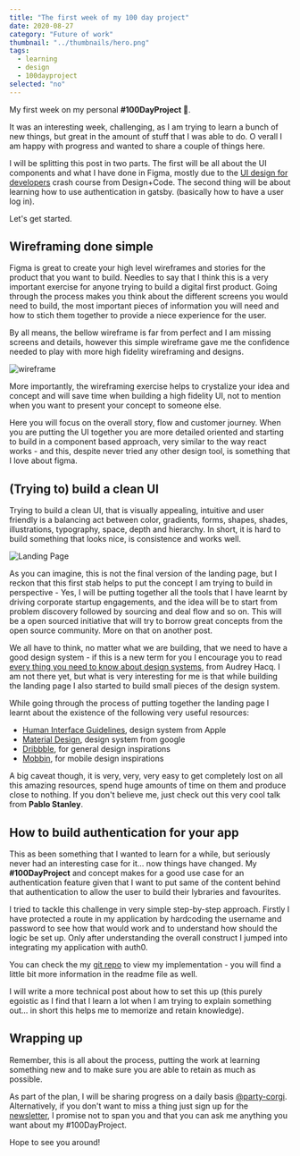 ```yaml
---
title: "The first week of my 100 day project"
date: 2020-08-27
category: "Future of work"
thumbnail: "../thumbnails/hero.png"
tags:
  - learning
  - design
  - 100dayproject
selected: "no"
---
```


My first week on my personal **#100DayProject 🥳**.

It was an interesting week, challenging, as I am trying to learn a bunch of new things, but great in the amount of stuff that I was able to do. O
verall I am happy with progress and wanted to share a couple of things here.

I will be splitting this post in two parts. The first will be all about the UI components and what I have done in Figma, mostly due to the 
[UI design for developers](https://designcode.io/ui-design-for-developers) crash course from Design+Code. The second thing will be about learning how 
to use authentication in gatsby. (basically how to have a user log in).

Let's get started.

## Wireframing done simple

Figma is great to create your high level wireframes and stories for the product that you want to build. Needles to say that I think this is a very important
exercise for anyone trying to build a digital first product. Going through the process makes you think about the different screens you would need to build, the most 
important pieces of information you will need and how to stich them together to provide a niece experience for the user.

By all means, the bellow wireframe is far from perfect and I am missing screens and details, however this simple wireframe gave me the confidence needed to play 
with more high fidelity wireframing and designs.

![wireframe](../images/iKWireframe.png)

More importantly, the wireframing exercise helps to crystalize your idea and concept and will save time when building a high fidelity UI, not to 
mention when you want to present your concept to someone else.

Here you will focus on the overall story, flow and customer journey. When you are putting the UI together you are more detailed oriented and starting to build in a component 
based approach, very similar to the way react works - and this, despite never tried any other design tool, is something that I love about figma.

## (Trying to) build a clean UI

Trying to build a clean UI, that is visually appealing, intuitive and user friendly is a balancing act between color, gradients, forms, shapes, shades, illustrations, 
typography, space, depth and hierarchy. In short, it is hard to build something that looks nice, is consistence and works well.

![Landing Page](../images/LandingPage.png)

As you can imagine, this is not the final version of the landing page, but I reckon that this first stab helps to put the concept I am trying to build in perspective - Yes, I will be
putting together all the tools that I have learnt by driving corporate startup engagements, and the idea will be to start from problem discovery followed by sourcing and deal flow and so on. 
This will be a open sourced initiative that will try to borrow great concepts from the open source community. More on that on another post.

We all have to think, no matter what we are building, that we need to have a good design system - if this is a new term for you I encourage you to read 
[every thing you need to know about design systems](https://uxdesign.cc/everything-you-need-to-know-about-design-systems-54b109851969), from Audrey Hacq. I am not there yet, 
but what is very interesting for me is that while building the landing page I also started to build small pieces of the design system.

While going through the process of putting together the landing page I learnt about the existence of the following very useful resources:

- [Human Interface Guidelines](https://developer.apple.com/design/human-interface-guidelines/ios/overview/themes/), design system from Apple
- [Material Design](https://material.io/design), design system from google
- [Dribbble](https://dribbble.com/), for general design inspirations
- [Mobbin](https://mobbin.design/), for mobile design inspirations

A big caveat though, it is very, very, very easy to get completely lost on all this amazing resources, spend huge amounts of time on them and produce close to nothing. If you don't believe me, 
just check out this very cool talk from **Pablo Stanley**.

<YouTube youTubeId="bEg5ySTUGxE" />

## How to build authentication for your app

This as been something that I wanted to learn for a while, but seriously never had an interesting case for it... now things have changed. My **#100DayProject** and concept makes for a
good use case for an authentication feature given that I want to put same of the content behind that authentication to allow the user to build their lybraries and favourites.

I tried to tackle this challenge in very simple step-by-step approach. Firstly I have protected a route in my application by hardcoding the username and password to see how that would work and 
to understand how should the logic be set up. Only after understanding the overall construct I jumped into integrating my application with auth0.

You can check the my [git repo](https://github.com/tiagofsanchez/gatsby-auth) to view my implementation - you will find a little bit more information in the readme file as well.

I will write a more technical post about how to set this up (this purely egoistic as I find that I learn a lot when I am trying to explain something out... in short this helps me to memorize 
and retain knowledge).

## Wrapping up

Remember, this is all about the process, putting the work at learning something new and to make sure you are able to retain as much as possible.

As part of the plan, I will be sharing progress on a daily basis [@party-corgi](https://www.partycorgi.com/). Alternatively, if you don't want to miss a thing just sign up for the 
[newsletter](https://tiagofsanchez.ck.page/c6b98eda74), I promise not to span you and that you can ask me anything you want about my #100DayProject.

Hope to see you around!
